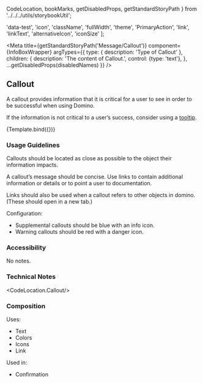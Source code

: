   CodeLocation,
  bookMarks,
  getDisabledProps,
  getStandardStoryPath
} from '../../../utils/storybookUtil';

  'data-test',
  'icon',
  'className',
  'fullWidth',
  'theme',
  'PrimaryAction',
  'link',
  'linkText',
  'alternativeIcon',
  'iconSize'
];

<Meta
  title={getStandardStoryPath('Message/Callout')}
  component={InfoBoxWrapper}
  argTypes={{
    type: {
      description: 'Type of Callout'
    },
    children: {
      description: 'The content of Callout.',
      control: {type: 'text'},
    },
    ...getDisabledProps(disabledNames)
  }}
/>

## Callout
A callout provides information that it is critical for a user to see in order to be successful when using Domino.

If the information is not critical to a user’s success, consider using a <a href={bookMarks.TOOLTIP}>tooltip</a>.


<Canvas>
  <Story
    name="Callout"
    args={{
      type: 'info',
      children: 'Supplemental message',
    }}
  >
    {Template.bind({})}
  </Story>
</Canvas>

### Usage Guidelines
Callouts should be located as close as possible to the object their information impacts.

A callout’s message should be concise. Use links to contain additional information or details or to point a user to
documentation.

Links should also be used when a callout refers to other objects in domino. (These should open in a new tab.)

Configuration:
* Supplemental callouts should be blue with an info icon.
* Warning callouts should be red with a danger icon.

### Accessibility
No notes.

### Technical Notes
<CodeLocation.Callout/>

### Composition
Uses:
* Text
* Colors
* Icons
* Link

Used in:
* Confirmation
